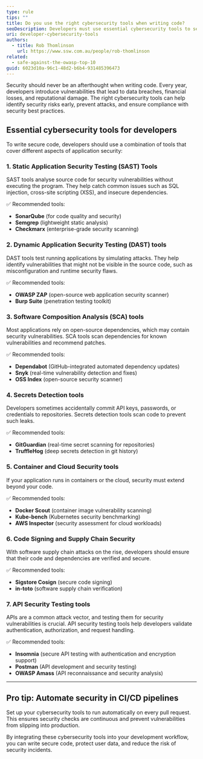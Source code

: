 ```yaml
---
type: rule
tips: ""
title: Do you use the right cybersecurity tools when writing code?
seoDescription: Developers must use essential cybersecurity tools to secure their code, prevent vulnerabilities, and safeguard user data. Learn the best tools to enhance security.
uri: developer-cybersecurity-tools
authors:
  - title: Rob Thomlinson
    url: https://www.ssw.com.au/people/rob-thomlinson
related:
  - safe-against-the-owasp-top-10
guid: 6023d10a-96c1-48d2-b6b4-931485396473
---
```


Security should never be an afterthought when writing code. Every year, developers introduce vulnerabilities that lead to data breaches, financial losses, and reputational damage. The right cybersecurity tools can help identify security risks early, prevent attacks, and ensure compliance with security best practices.
## Essential cybersecurity tools for developers

To write secure code, developers should use a combination of tools that cover different aspects of application security:

### 1. Static Application Security Testing (SAST) Tools

SAST tools analyse source code for security vulnerabilities without executing the program. They help catch common issues such as SQL injection, cross-site scripting (XSS), and insecure dependencies.

✅ Recommended tools:

* **SonarQube** (for code quality and security)
* **Semgrep** (lightweight static analysis)
* **Checkmarx** (enterprise-grade security scanning)

### 2. Dynamic Application Security Testing (DAST) tools

DAST tools test running applications by simulating attacks. They help identify vulnerabilities that might not be visible in the source code, such as misconfiguration and runtime security flaws.

✅ Recommended tools:

* **OWASP ZAP** (open-source web application security scanner)
* **Burp Suite** (penetration testing toolkit)

### 3. Software Composition Analysis (SCA) tools

Most applications rely on open-source dependencies, which may contain security vulnerabilities. SCA tools scan dependencies for known vulnerabilities and recommend patches.

✅ Recommended tools:

* **Dependabot** (GitHub-integrated automated dependency updates)
* **Snyk** (real-time vulnerability detection and fixes)
* **OSS Index** (open-source security scanner)

### 4. Secrets Detection tools

Developers sometimes accidentally commit API keys, passwords, or credentials to repositories. Secrets detection tools scan code to prevent such leaks.

✅ Recommended tools:

* **GitGuardian** (real-time secret scanning for repositories)
* **TruffleHog** (deep secrets detection in git history)

### 5. Container and Cloud Security tools

If your application runs in containers or the cloud, security must extend beyond your code.

✅ Recommended tools:

* **Docker Scout** (container image vulnerability scanning)
* **Kube-bench** (Kubernetes security benchmarking)
* **AWS Inspector** (security assessment for cloud workloads)

### 6. Code Signing and Supply Chain Security

With software supply chain attacks on the rise, developers should ensure that their code and dependencies are verified and secure.

✅ Recommended tools:

* **Sigstore Cosign** (secure code signing)
* **in-toto** (software supply chain verification)

### 7. API Security Testing tools

APIs are a common attack vector, and testing them for security vulnerabilities is crucial. API security testing tools help developers validate authentication, authorization, and request handling.

✅ Recommended tools:

* **Insomnia** (secure API testing with authentication and encryption support)
* **Postman** (API development and security testing)
* **OWASP Amass** (API reconnaissance and security analysis)

---

## Pro tip: Automate security in CI/CD pipelines

Set up your cybersecurity tools to run automatically on every pull request. This ensures security checks are continuous and prevent vulnerabilities from slipping into production.

By integrating these cybersecurity tools into your development workflow, you can write secure code, protect user data, and reduce the risk of security incidents.